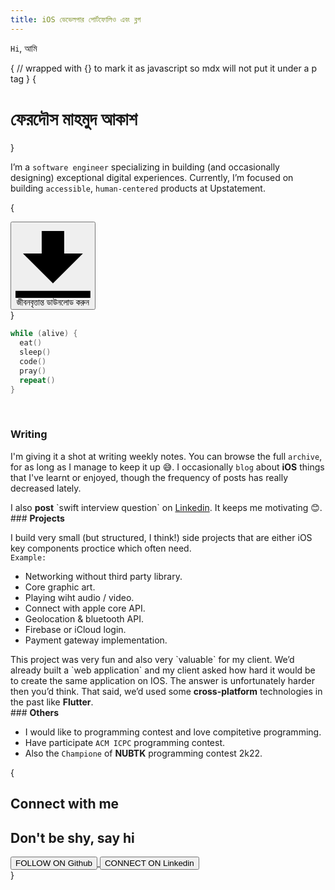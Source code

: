 ```yaml
---
title: iOS ডেভেলপার পোর্টফোলিও এবং ব্লগ
---
```



`Hi`, আমি

{
// wrapped with {} to mark it as javascript so mdx will not put it under a p tag
}
{<h1 className="text-center font-semibold md:text-5xl mt-8 ">ফেরদৌস মাহমুদ আকাশ</h1>}

<Bleed><Features/></Bleed>

I’m a `software engineer` specializing in building (and occasionally designing) exceptional digital experiences. Currently, I’m focused on building `accessible`, `human-centered` products at Upstatement.

{

  <div class="grid place-items-center mt-8 mb-8">
    <a class="no-underline" href="Ferdous_Mahmud_Akash_iOS_developer_resume.pdf">
      <button class="bg-gray-300 hover:bg-gray-100 text-blue-700 font-bold py-2 px-4 rounded inline-flex items-center">
  <svg class="fill-current w-4 h-4 mr-2" xmlns="http://www.w3.org/2000/svg" viewBox="0 0 20 20"><path d="M13 8V2H7v6H2l8 8 8-8h-5zM0 18h20v2H0v-2z"/></svg>
  <span>জীবনবৃত্তান্ত ডাউনলোড করুন</span>
</button>
    </a>
  </div>
}

```swift
while (alive) {
  eat()
  sleep()
  code()
  pray()
  repeat()
}
```

<br/>

### <strong>Writing</strong>

I'm giving it a shot at writing weekly notes. You can browse the full `archive`, for as long as I manage to keep it up 😅. I occasionally `blog` about <strong>iOS</strong> things that I've learnt or enjoyed, though the frequency of posts has really decreased lately.

<Callout emoji="🚀" type="warning">
  I also <strong>post</strong> `swift interview question` on <a href="https://www.linkedin.com/in/ferdous19/" target="_blank">Linkedin</a>. It keeps me motivating 😊.
</Callout>

<br/>
### <strong>Projects</strong>

I build very small (but structured, I think!) side projects that are either iOS key components proctice which often need. <br/>
`Example:`

- Networking without third party library.
- Core graphic art.
- Playing wiht audio / video.
- Connect with apple core API.
- Geolocation & bluetooth API.
- Firebase or iCloud login.
- Payment gateway implementation.

<Callout emoji="✅">
  This project was very fun and also very `valuable` for my client. We’d already built a `web application` and my client asked how hard it would be to create the same application on IOS. The answer is unfortunately harder then you’d think. That said, we’d used some <strong>cross-platform</strong> technologies in the past like <strong>Flutter</strong>.
</Callout>

<br/>
### <strong>Others</strong>

- I would like to programming contest and love compitetive programming.
- Have participate `ACM ICPC` programming contest.
- Also the `Champione` of <strong>NUBTK</strong> programming contest 2k22.

{

  <section class="text-gray-600 body-font">
  <div class="container px-5 py-24 mx-auto flex items-center md:flex-row flex-col">
    <div class="flex flex-col md:pr-10 md:mb-0 mb-6 pr-0 w-full md:w-auto md:text-left text-center">
      <h2 class="text-xs text-indigo-500 tracking-widest font-medium title-font mb-1">Connect with me</h2>
      <h1 class="md:text-2xl text-xl font-medium title-font text-gray-900">Don't be shy,
say hi
</h1>
    </div>
    <div class="flex md:ml-auto md:mr-0 mx-auto items-center flex-shrink-0 space-x-4">
      <a class="no-underline" href="https://github.com/ferdous-mahmud" target="_blank">
      <button class="bg-gray-300 inline-flex py-2 px-3 rounded-lg items-center hover:bg-gray-100 focus:outline-none mt-5">
        <span class="ml-4 flex items-start flex-col leading-none">
          <span class="text-xs text-gray-600 mb-1">FOLLOW ON</span>
          <span class="title-font font-medium">Github</span>
        </span>
      </button>
      </a>
      <a class="no-underline" href="https://www.linkedin.com/in/ferdous19/" target="_blank">
      <button class="bg-gray-300 inline-flex py-2 px-3 rounded-lg items-center hover:bg-gray-100 focus:outline-none mt-5">
        <span class="ml-4 flex items-start flex-col leading-none">
          <span class="text-xs text-gray-600 mb-1">CONNECT ON</span>
          <span class="title-font font-medium">Linkedin</span>
        </span>
      </button>
      </a>
    </div>
  </div>
</section>
}
